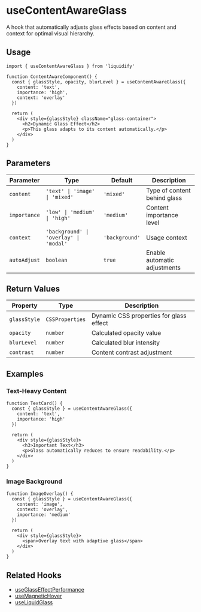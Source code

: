 # useContentAwareGlass

A hook that automatically adjusts glass effects based on content and context for optimal visual hierarchy.

## Usage

```tsx
import { useContentAwareGlass } from 'liquidify'

function ContentAwareComponent() {
  const { glassStyle, opacity, blurLevel } = useContentAwareGlass({
    content: 'text',
    importance: 'high',
    context: 'overlay'
  })

  return (
    <div style={glassStyle} className="glass-container">
      <h2>Dynamic Glass Effect</h2>
      <p>This glass adapts to its content automatically.</p>
    </div>
  )
}
```

## Parameters

| Parameter | Type | Default | Description |
|-----------|------|---------|-------------|
| `content` | `'text' \| 'image' \| 'mixed'` | `'mixed'` | Type of content behind glass |
| `importance` | `'low' \| 'medium' \| 'high'` | `'medium'` | Content importance level |
| `context` | `'background' \| 'overlay' \| 'modal'` | `'background'` | Usage context |
| `autoAdjust` | `boolean` | `true` | Enable automatic adjustments |

## Return Values

| Property | Type | Description |
|----------|------|-------------|
| `glassStyle` | `CSSProperties` | Dynamic CSS properties for glass effect |
| `opacity` | `number` | Calculated opacity value |
| `blurLevel` | `number` | Calculated blur intensity |
| `contrast` | `number` | Content contrast adjustment |

## Examples

### Text-Heavy Content

```tsx
function TextCard() {
  const { glassStyle } = useContentAwareGlass({
    content: 'text',
    importance: 'high'
  })

  return (
    <div style={glassStyle}>
      <h3>Important Text</h3>
      <p>Glass automatically reduces to ensure readability.</p>
    </div>
  )
}
```

### Image Background

```tsx
function ImageOverlay() {
  const { glassStyle } = useContentAwareGlass({
    content: 'image',
    context: 'overlay',
    importance: 'medium'
  })

  return (
    <div style={glassStyle}>
      <span>Overlay text with adaptive glass</span>
    </div>
  )
}
```

## Related Hooks

- [useGlassEffectPerformance](/components/use-glass-effect-performance)
- [useMagneticHover](/components/use-magnetic-hover)
- [useLiquidGlass](/components/use-liquid-glass)